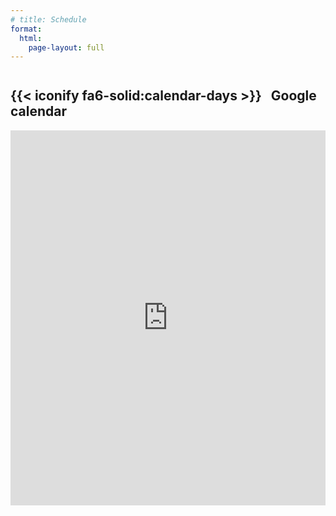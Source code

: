 ```yaml
---
# title: Schedule
format:
  html:
    page-layout: full
---
```


:::: {style='margin-top: 3em;'}
::::

## {{< iconify fa6-solid:calendar-days >}} &nbsp; Google calendar

<iframe id="open-web-calendar" 
    style="background:url('https://raw.githubusercontent.com/niccokunzmann/open-web-calendar/master/static/img/loaders/circular-loader.gif') center center no-repeat;"
    src="https://calendar.google.com/calendar/embed?src=ce6aa1df5deecff9e399ada1ca53323a5752b4a29e50df8e6a5d8ef4ad9db118%40group.calendar.google.com&ctz=Europe%2FParis"
    sandbox="allow-scripts allow-same-origin allow-top-navigation"
    allowTransparency="true" scrolling="no" mode="AGENDA"
    frameborder="0" height="600px" width="100%"></iframe>


